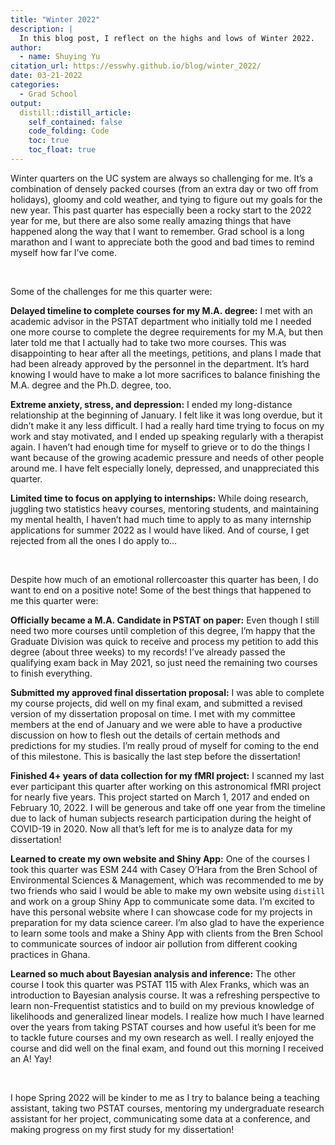 ```yaml
---
title: "Winter 2022"
description: |
  In this blog post, I reflect on the highs and lows of Winter 2022.
author:
  - name: Shuying Yu
citation_url: https://esswhy.github.io/blog/winter_2022/
date: 03-21-2022
categories:
  - Grad School
output:
  distill::distill_article:
    self_contained: false
    code_folding: Code
    toc: true
    toc_float: true
---
```


Winter quarters on the UC system are always so challenging for me. It's a combination of densely packed courses (from an extra day or two off from holidays), gloomy and cold weather, and tying to figure out my goals for the new year. This past quarter has especially been a rocky start to the 2022 year for me, but there are also some really amazing things that have happened along the way that I want to remember. Grad school is a long marathon and I want to appreciate both the good and bad times to remind myself how far I've come.

<br>

Some of the challenges for me this quarter were:

**Delayed timeline to complete courses for my M.A. degree:** I met with an academic advisor in the PSTAT department who initially told me I needed one more course to complete the degree requirements for my M.A, but then later told me that I actually had to take two more courses. This was disappointing to hear after all the meetings, petitions, and plans I made that had been already approved by the personnel in the department. It's hard knowing I would have to make a lot more sacrifices to balance finishing the M.A. degree and the Ph.D. degree, too.


**Extreme anxiety, stress, and depression:** I ended my long-distance relationship at the beginning of January. I felt like it was long overdue, but it didn't make it any less difficult. I had a really hard time trying to focus on my work and stay motivated, and I ended up speaking regularly with a therapist again. I haven't had enough time for myself to grieve or to do the things I want because of the growing academic pressure and needs of other people around me. I have felt especially lonely, depressed, and unappreciated this quarter.


**Limited time to focus on applying to internships:** While doing research, juggling two statistics heavy courses, mentoring students, and maintaining my mental health, I haven't had much time to apply to as many internship applications for summer 2022 as I would have liked. And of course, I get rejected from all the ones I do apply to...



<br>


Despite how much of an emotional rollercoaster this quarter has been, I do want to end on a positive note! Some of the best things that happened to me this quarter were:

**Officially became a M.A. Candidate in PSTAT on paper:** Even though I still need two more courses until completion of this degree, I'm happy that the Graduate Division was quick to receive and process my petition to add this degree (about three weeks) to my records! I've already passed the qualifying exam back in May 2021, so just need the remaining two courses to finish everything.

**Submitted my approved final dissertation proposal:** I was able to complete my course projects, did well on my final exam, and submitted a revised version of my dissertation proposal on time. I met with my committee members at the end of January and we were able to have a productive discussion on how to flesh out the details of certain methods and predictions for my studies. I'm really proud of myself for coming to the end of this milestone. This is basically the last step before the dissertation!

**Finished 4+ years of data collection for my fMRI project:** I scanned my last ever participant this quarter after working on this astronomical fMRI project for nearly five years. This project started on March 1, 2017 and ended on February 10, 2022. I will be generous and take off one year from the timeline due to lack of human subjects research participation during the height of COVID-19 in 2020. Now all that's left for me is to analyze data for my dissertation!


**Learned to create my own website and Shiny App:** One of the courses I took this quarter was ESM 244 with Casey O'Hara from the Bren School of Environmental Sciences & Management, which was recommended to me by two friends who said I would be able to make my own website using `distill` and work on a group Shiny App to communicate some data. I'm excited to have this personal website where I can showcase code for my projects in preparation for my data science career. I'm also glad to have the experience to learn some tools and make a Shiny App with clients from the Bren School to communicate sources of indoor air pollution from different cooking practices in Ghana.


**Learned so much about Bayesian analysis and inference:** The other course I took this quarter was PSTAT 115 with Alex Franks, which was an introduction to Bayesian analysis course. It was a refreshing perspective to learn non-Frequentist statistics and to build on my previous knowledge of likelihoods and generalized linear models. I realize how much I have learned over the years from taking PSTAT courses and how useful it's been for me to tackle future courses and my own research as well. I really enjoyed the course and did well on the final exam, and found out this morning I received an A! Yay!


<br>

I hope Spring 2022 will be kinder to me as I try to balance being a teaching assistant, taking two PSTAT courses, mentoring my undergraduate research assistant for her project, communicating some data at a conference, and making progress on my first study for my dissertation!
